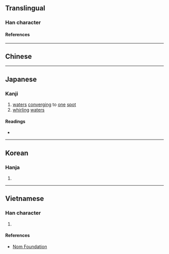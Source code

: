 {{also|匯}}
{{character info}}
==Translingual==

===Han character===
{{Han char|rn=85|rad=水|as=10|sn=13|four=|canj=ESOG|ids=⿰氵龨}}

====References====
{{Han ref|kx=0643.241|dkj=18062|dj=1050.200|hdz=31697.010|uh=6ED9}}

----

==Chinese==
{{zh-see|匯|v}}

----

==Japanese==

===Kanji===
{{ja-kanji|grade=|rs=水10}}

# [[waters]] [[converging]] to [[one]] [[spot]]
# [[whirling]] [[waters]]

====Readings====
* {{ja-readings
|on=かい, わい
|kun=めぐ-る}}

----

==Korean==

===Hanja===
{{ko-hanja|hangeul=회|eumhun=|rv=hoe|mr=hoe|y=hoy}}

# {{rfdef|ko|sort=水10}}

----

==Vietnamese==

===Han character===
{{vi-readings|reading=hối, vị|rs=水10}}

# {{rfdef|vi|sort=水10}}

====References====
* [http://nomfoundation.org/common/nom_details.php?codepoint=6ed9 Nom Foundation]